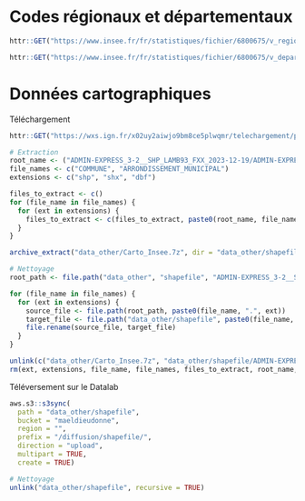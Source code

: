 # Codes régionaux et départementaux

```r
httr::GET("https://www.insee.fr/fr/statistiques/fichier/6800675/v_region_2023.csv", timeout(15), progress(), write_disk("data_other/codes_regions_Insee.csv", overwrite = TRUE))
```

```r
httr::GET("https://www.insee.fr/fr/statistiques/fichier/6800675/v_departement_2023.csv", timeout(15), progress(), write_disk("data_other/codes_departements_Insee.csv", overwrite = TRUE))
```

# Données cartographiques

Téléchargement

```r
httr::GET("https://wxs.ign.fr/x02uy2aiwjo9bm8ce5plwqmr/telechargement/prepackage/ADMINEXPRESS_SHP_TERRITOIRES_PACK_2023-12-19$ADMIN-EXPRESS_3-2__SHP_LAMB93_FXX_2023-12-19/file/ADMIN-EXPRESS_3-2__SHP_LAMB93_FXX_2023-12-19.7z", timeout(1800), progress(), write_disk("data_other/Carto_Insee.7z", overwrite = TRUE))

# Extraction
root_name <- ("ADMIN-EXPRESS_3-2__SHP_LAMB93_FXX_2023-12-19/ADMIN-EXPRESS/1_DONNEES_LIVRAISON_2023-12-00156/ADE_3-2_SHP_LAMB93_FXX-ED2023-12-19/")
file_names <- c("COMMUNE", "ARRONDISSEMENT_MUNICIPAL")
extensions <- c("shp", "shx", "dbf")

files_to_extract <- c()
for (file_name in file_names) {
  for (ext in extensions) {
    files_to_extract <- c(files_to_extract, paste0(root_name, file_name, ".", ext))
  }
}

archive_extract("data_other/Carto_Insee.7z", dir = "data_other/shapefile", files = files_to_extract)

# Nettoyage
root_path <- file.path("data_other", "shapefile", "ADMIN-EXPRESS_3-2__SHP_LAMB93_FXX_2023-12-19", "ADMIN-EXPRESS", "1_DONNEES_LIVRAISON_2023-12-00156", "ADE_3-2_SHP_LAMB93_FXX-ED2023-12-19")

for (file_name in file_names) {
  for (ext in extensions) {
    source_file <- file.path(root_path, paste0(file_name, ".", ext))
    target_file <- file.path("data_other/shapefile", paste0(file_name, ".", ext))
    file.rename(source_file, target_file)
  }
}

unlink(c("data_other/Carto_Insee.7z", "data_other/shapefile/ADMIN-EXPRESS_3-2__SHP_LAMB93_FXX_2023-12-19"), recursive = TRUE)
rm(ext, extensions, file_name, file_names, files_to_extract, root_name, root_path, source_file, target_file)
```

Téléversement sur le Datalab

```r
aws.s3::s3sync(
  path = "data_other/shapefile",
  bucket = "maeldieudonne",
  region = "",
  prefix = "/diffusion/shapefile/",
  direction = "upload",
  multipart = TRUE,
  create = TRUE)

# Nettoyage
unlink("data_other/shapefile", recursive = TRUE)
```
